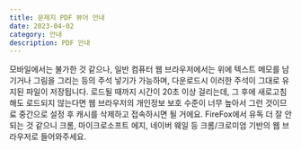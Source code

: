 ```yaml
---
title: 문제지 PDF 뷰어 안내
date: 2023-04-02
category: 안내
description: PDF 안내
---
```


모바일에서는 불가한 것 같으나, 일반 컴퓨터 웹 브라우저에서는 위에 텍스트 메모를 남기거나 그림을 그리는 등의 주석 넣기가 가능하며, 다운로드시 이러한 주석이 그대로 유지된 파일이 저장됩니다.
로드될 때까지 시간이 20초 이상 걸리는데, 그 후에 새로고침해도 로드되지 않는다면 웹 브라우저의 개인정보 보호 수준이 너무 높아서 그런 것이므료 중간으로 설정 후 캐시를 삭제하고 접속하시면 될 거에요.
FireFox에서 유독 더 잘 안되는 것 같으니 크롬, 마이크로소프트 에지, 네이버 웨일 등 크롬/크로미엄 기반의 웹 브라우저로 들어와주세요.
